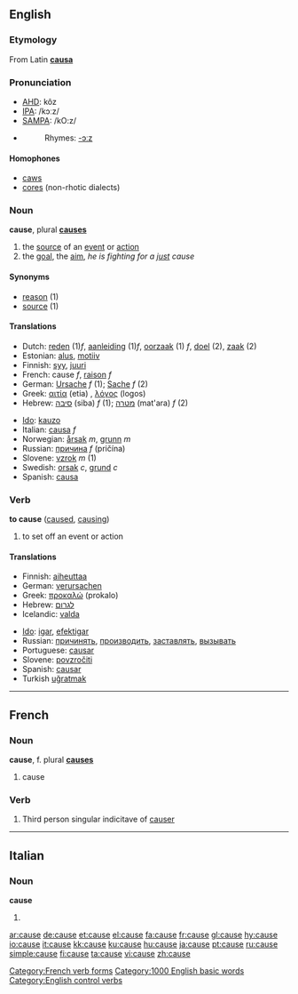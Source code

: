 ==English==

{{rank|truth|turn|hold|417|cause|close|England|sense}}

===Etymology===
From Latin '''[[causa]]'''

===Pronunciation===
*[[w:AHD|AHD]]: kôz
*[[w:IPA|IPA]]: /kɔːz/
*[[w:SAMPA|SAMPA]]: /kO:z/
*{{audio|en-us-cause.ogg|Audio (US)}}
*:Rhymes: [[Rhymes:English:-ɔːz|-ɔːz]]

====Homophones====
*[[caws]]
*[[cores]] (non-rhotic dialects)

===Noun===
'''cause''', plural '''[[causes]]'''
# the [[source]] of an [[event]] or [[action]]
# the [[goal]], the [[aim]], ''he is fighting for a [[just]] cause''

====Synonyms====
*[[reason]] (1)
*[[source]] (1)

====Translations====
{{top}}
*Dutch: [[reden]] (1)''f'', [[aanleiding]] (1)''f'', [[oorzaak]] (1) ''f'', [[doel]] (2), [[zaak]] (2)
*Estonian: [[alus#Estonian|alus]], [[motiiv]]
*Finnish: [[syy]], [[juuri]]
*French: cause ''f'', [[raison]] ''f''
*German: [[Ursache]] ''f'' (1); [[Sache]] ''f'' (2)
*Greek: [[αιτία]] (etia) {{f}}, [[λόγος]] (logos) {{m}}
*Hebrew: [[סיבה]] (siba) ''f'' (1); [[מטרה]] (mat'ara) ''f'' (2) 
{{mid}}
*[[Ido]]: [[kauzo]]
*Italian: [[causa]] ''f''
*Norwegian: [[årsak]] ''m'', [[grunn]] ''m''
*Russian: [[причина]] ''f'' (pričína)
*Slovene: [[vzrok]] ''m'' (1)
*Swedish: [[orsak]] ''c'', [[grund]] ''c''
*Spanish: [[causa]]
{{bottom}}

===Verb===
'''to cause'''  ([[caused]], [[causing]])
#to set off an event or action

====Translations====
{{top}}
*Finnish: [[aiheuttaa]]
*German: [[verursachen]]
*Greek: [[προκαλώ]] (prokalo)
*Hebrew: [[לגרום]]
*Icelandic: [[valda]]
{{mid}}
*[[Ido]]: [[igar]], [[efektigar]]
*Russian: [[причинять]], [[производить]], [[заставлять]], [[вызывать]]
*Portuguese: [[causar]]
*Slovene: [[povzročiti]]
*Spanish: [[causar]]
*Turkish [[uğratmak]]

{{bottom}}

----

==French==

===Noun===
'''cause''', f. plural '''[[causes]]'''
# cause

===Verb===
# Third person singular indicitave of [[causer]]
[[Category:French verb forms]]

----

==Italian==

===Noun===
'''cause''' {{f}}
# {{plural of|causa|lang=Italian}}

[[Category:1000 English basic words]]
[[Category:English control verbs]]

[[ar:cause]]
[[de:cause]]
[[et:cause]]
[[el:cause]]
[[fa:cause]]
[[fr:cause]]
[[gl:cause]]
[[hy:cause]]
[[io:cause]]
[[it:cause]]
[[kk:cause]]
[[ku:cause]]
[[hu:cause]]
[[ja:cause]]
[[pt:cause]]
[[ru:cause]]
[[simple:cause]]
[[fi:cause]]
[[ta:cause]]
[[vi:cause]]
[[zh:cause]]
